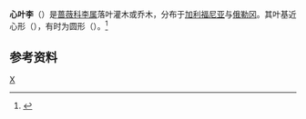{{Speciesbox
| image = Prunus subcordata 3.jpg
| image_caption = 
| display_parents = 2
| taxon = Prunus subcordata
| parent = Prunus sect. Prunocerasus
| authority = [[George_Bentham|Benth.]]
| range_map = Prunus subcordata range map 3.png
| range_map_caption = 心叶李分布范围
| synonyms = *''Prunus oregana'' <small>Greene</small>
*''Prunus subcordata'' subsp. ''kelloggii'' <small>(Lemmon) A.E.Murray</small>
*''Prunus subcordata'' var. ''kelloggii'' <small>Lemmon</small>
*''Prunus subcordata'' var. ''oregana'' <small>(Greene) M. Peck</small>
*''Prunus subcordata'' subsp. ''oregana'' <small>(Greene) A.E.Murray</small>
*''Prunus subcordata'' subsp. ''rubicunda'' <small>(Jeps.) A.E.Murray</small>
*''Prunus subcordata'' var. ''rubicunda'' <small>Jeps.</small>
| synonyms_ref = <ref>{{Cite web|title=''Prunus subcordata'' Benth.|url=http://powo.science.kew.org/taxon/urn:lsid:ipni.org:names:30010852-2|accessdate=2021-03-05|work=Plants of the World Online|publisher=Kew Science|archive-date=2020-06-26|archive-url=https://web.archive.org/web/20200626073809/http://powo.science.kew.org/taxon/urn:lsid:ipni.org:names:30010852-2|dead-url=no}}</ref>
}}

'''心叶李'''（{{lang-xm|Prunus subcordata}}）是[[蔷薇科|蔷薇科]][[李属|李属]]落叶灌木或乔木，分布于[[加利福尼亚|加利福尼亚]]与[[俄勒冈|俄勒冈]]。其叶基近心形（{{lang-en|subcordate}}），有时为圆形（{{lang|en|rounded}}）。<ref>{{Cite web|title=''Prunus subcordata'' in Flora of North America|url=http://efloras.org/florataxon.aspx?flora_id=1&taxon_id=250100404|accessdate=2021-03-05|work=eFloras.org|archive-date=2016-03-04|archive-url=https://web.archive.org/web/20160304092254/http://www.efloras.org/florataxon.aspx?flora_id=1&taxon_id=250100404|dead-url=no}}</ref>

== 参考资料 ==
<references />

{{Taxonbar}}

[[Category:北美李组|X]]